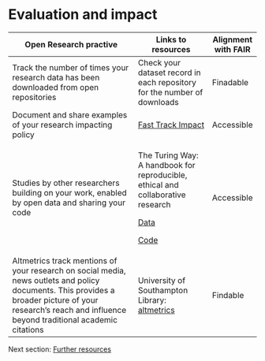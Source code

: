 # Evaluation and impact {#sec-evaluating}

+-------------------------------------------------------------------------------------------------------------------------------------------------------------------------------------------------------------+-------------------------------------------------------------------------------------------------------------+---------------------+
| Open Research practive                                                                                                                                                                                      | Links to resources                                                                                          | Alignment with FAIR |
+=============================================================================================================================================================================================================+=============================================================================================================+=====================+
| Track the number of times your research data has been downloaded from open repositories                                                                                                                     | Check your dataset record in each repository for the number of downloads                                    | Finadable           |
+-------------------------------------------------------------------------------------------------------------------------------------------------------------------------------------------------------------+-------------------------------------------------------------------------------------------------------------+---------------------+
| Document and share examples of your research impacting policy                                                                                                                                               | [Fast Track Impact](https://www.fasttrackimpact.com/)                                                       | Accessible          |
+-------------------------------------------------------------------------------------------------------------------------------------------------------------------------------------------------------------+-------------------------------------------------------------------------------------------------------------+---------------------+
| Studies by other researchers building on your work, enabled by open data and sharing your code                                                                                                              | The Turing Way: A handbook for reproducible, ethical and collaborative research                             | Accessible          |
|                                                                                                                                                                                                             |                                                                                                             |                     |
|                                                                                                                                                                                                             | [Data](https://the-turing-way.netlify.app/reproducible-research/rdm/rdm-sharing)                            |                     |
|                                                                                                                                                                                                             |                                                                                                             |                     |
|                                                                                                                                                                                                             | [Code](https://the-turing-way.netlify.app/reproducible-research/code-reuse)                                 |                     |
+-------------------------------------------------------------------------------------------------------------------------------------------------------------------------------------------------------------+-------------------------------------------------------------------------------------------------------------+---------------------+
| Altmetrics track mentions of your research on social media, news outlets and policy documents. This provides a broader picture of your research's reach and influence beyond traditional academic citations | University of Southampton Library: [altmetrics](https://library.soton.ac.uk/bibliometrics/altmetrics/guide) | Findable            |
+-------------------------------------------------------------------------------------------------------------------------------------------------------------------------------------------------------------+-------------------------------------------------------------------------------------------------------------+---------------------+
Next section: [Further resources](Resources.qmd#sec-resources)